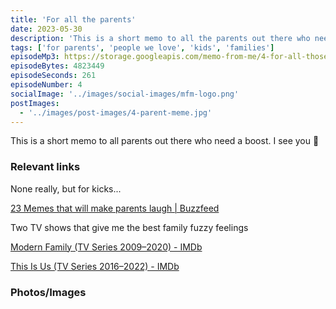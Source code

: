 ```yaml
---
title: 'For all the parents'
date: 2023-05-30
description: 'This is a short memo to all the parents out there who need a boost. I see you!'
tags: ['for parents', 'people we love', 'kids', 'families']
episodeMp3: https://storage.googleapis.com/memo-from-me/4-for-all-those-parents.mp3
episodeBytes: 4823449
episodeSeconds: 261
episodeNumber: 4
socialImage: '../images/social-images/mfm-logo.png'
postImages:
  - '../images/post-images/4-parent-meme.jpg'
---
```



This is a short memo to all parents out there who need a boost. I see you 👀

### Relevant links

None really, but for kicks...

[23 Memes that will make parents laugh | Buzzfeed ](https://www.buzzfeed.com/mikespohr/xx-memes-that-will-make-parents-laugh-and-scare-th)

Two TV shows that give me the best family fuzzy feelings

[Modern Family (TV Series 2009–2020) - IMDb](https://www.imdb.com/title/tt1442437/)

[This Is Us (TV Series 2016–2022) - IMDb](https://www.imdb.com/title/tt5555260/)

### Photos/Images

<GatsbyImage
  alt="how it started and how its going"
  image={getImage(props.data.mdx.frontmatter.postImages[0])}
  className="imageLeft"
/>
